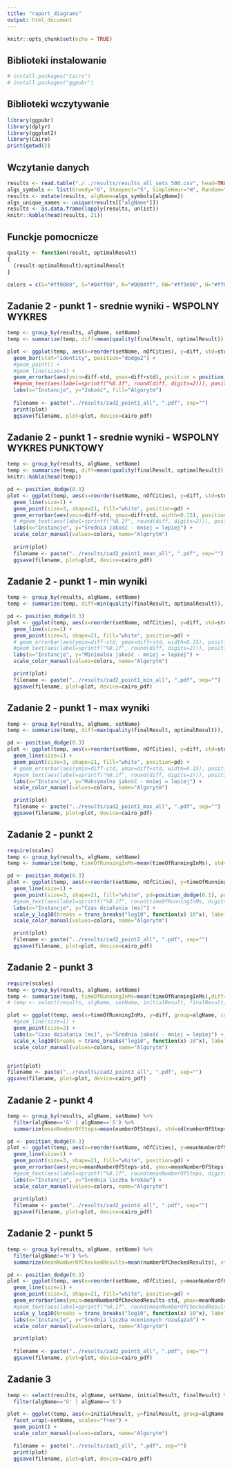 ---
title: "raport_diagrams"
output: html_document
---

```{r setup, include=FALSE}
knitr::opts_chunk$set(echo = TRUE)
```

## Biblioteki instalowanie
```{r libraries_install, cache=TRUE}
# install.packages("Cairo")
# install.packages("ggpubr")
```
## Biblioteki wczytywanie
```{r libraries_load}
library(ggpubr)
library(dplyr)
library(ggplot2)
library(Cairo)
print(getwd())
```

## Wczytanie danych
```{r load_data}
results <- read.table("./../results/results_all_sets_500.csv", head=TRUE, sep=",")
algs_symbols <- list(Greedy="G", Steepest="S", SimpleHeur="H", Random="R", RandomWalk="RW")
results <- mutate(results, algName=algs_symbols[algName])
algs_unique_names <- unique(results[["algName"]])
results <- as.data.frame(lapply(results, unlist))
knitr::kable(head(results, 21))
```
## Funckje pomocnicze
``` {r functions}
quality <- function(result, optimalResult)
{
  (result-optimalResult)/optimalResult
}

colors = c(G="#ff0000", S="#04ff00", R="#0004ff", RW="#ff9d00", H="#ff00fb")
```

## Zadanie 2 - punkt 1 - srednie wyniki - WSPOLNY WYKRES
```{r test}
temp <- group_by(results, algName, setName)
temp <- summarize(temp, diff=mean(quality(finalResult, optimalResult)), std=sd(quality(finalResult, optimalResult)), nOfCities=mean(nOfCities))

plot <- ggplot(temp, aes(x=reorder(setName, nOfCities), y=diff, std=std, group=algName, fill=factor(algName))) +
  geom_bar(stat="identity", position="dodge2") +
  #geom_point() +
  #geom_line(size=1) +
  geom_errorbar(aes(ymin=diff-std, ymax=diff+std), position = position_dodge(1), width=0.1) +
  ##geom_text(aes(label=sprintf("%0.1f", round(diff, digits=2))), position=position_dodge(width=0.9), vjust=-0.25) +
  labs(x="Instancje", y="Jakość", fill="Algorytm")
  
  filename <- paste("../results/zad2_point1_all", ".pdf", sep="")
  print(plot)
  ggsave(filename, plot=plot, device=cairo_pdf)
```

## Zadanie 2 - punkt 1 - srednie wyniki - WSPOLNY WYKRES PUNKTOWY
```{r zad2_point1_mean_all}
temp <- group_by(results, algName, setName)
temp <- summarize(temp, diff=mean(quality(finalResult, optimalResult)), std=sd(quality(finalResult, optimalResult)), nOfCities=mean(nOfCities))
knitr::kable(head(temp))

pd <- position_dodge(0.3)
plot <- ggplot(temp, aes(x=reorder(setName, nOfCities), y=diff, std=std, group=algName, color=algName)) +
  geom_line(size=1) +
  geom_point(size=3, shape=21, fill="white", position=pd) +
  geom_errorbar(aes(ymin=diff-std, ymax=diff+std, width=0.15), position=pd) +
  # #geom_text(aes(label=sprintf("%0.2f", round(diff, digits=2))), position=position_dodge(width=0.9), vjust=-0.25, size=3) +
  labs(x="Instancje", y="Średnia jakość - mniej = lepiej") +
  scale_color_manual(values=colors, name="Algorytm")
  
  print(plot)
  filename <- paste("../results/zad2_point1_mean_all", ".pdf", sep="")
  ggsave(filename, plot=plot, device=cairo_pdf)
```

## Zadanie 2 - punkt 1 - min wyniki
```{r zad2_point1_min_all}
temp <- group_by(results, algName, setName)
temp <- summarize(temp, diff=min(quality(finalResult, optimalResult)), std=sd(quality(finalResult, optimalResult)), nOfCities=mean(nOfCities))

pd <- position_dodge(0.3)
plot <- ggplot(temp, aes(x=reorder(setName, nOfCities), y=diff, std=std, group=algName, colour=algName)) +
  geom_line(size=1) +
  geom_point(size=3, shape=21, fill="white", position=pd) +
  # geom_errorbar(aes(ymin=diff-std, ymax=diff+std, width=0.15), position=pd) +
  #geom_text(aes(label=sprintf("%0.1f", round(diff, digits=2))), position=position_dodge(width=0.9), vjust=-0.25, size=3) +
  labs(x="Instancje", y="Minimalna jakość - mniej = lepiej") +
  scale_color_manual(values=colors, name="Algorytm")

  print(plot)
  filename <- paste("../results/zad2_point1_min_all", ".pdf", sep="")
  ggsave(filename, plot=plot, device=cairo_pdf)
```

## Zadanie 2 - punkt 1 - max wyniki
```{r zad2_point1_max_all}
temp <- group_by(results, algName, setName)
temp <- summarize(temp, diff=max(quality(finalResult, optimalResult)), std=sd(quality(finalResult, optimalResult)), nOfCities=mean(nOfCities))

pd <- position_dodge(0.3)
plot <- ggplot(temp, aes(x=reorder(setName, nOfCities), y=diff, std=std, group=algName, colour=algName)) +
  geom_line(size=1) +
  geom_point(size=3, shape=21, fill="white", position=pd) +
  # geom_errorbar(aes(ymin=diff-std, ymax=diff+std, width=0.15), position=pd) +
  #geom_text(aes(label=sprintf("%0.1f", round(diff, digits=2))), position=position_dodge(width=0.9), vjust=-0.25, size=3) +
  labs(x="Instancje", y="Maksymalna jakość - mniej = lepiej") +
  scale_color_manual(values=colors, name="Algorytm")

  print(plot)
  filename <- paste("../results/zad2_point1_max_all", ".pdf", sep="")
  ggsave(filename, plot=plot, device=cairo_pdf)
```


## Zadanie 2 - punkt 2
```{r zad2_point2_all}
require(scales)
temp <- group_by(results, algName, setName)
temp <- summarize(temp, timeOfRunningInMs=mean(timeOfRunningInMs), std=sd(timeOfRunningInMs), nOfCities=mean(nOfCities))

pd <- position_dodge(0.3)
plot <- ggplot(temp, aes(x=reorder(setName, nOfCities), y=timeOfRunningInMs, group=algName, colour=algName)) +
  geom_line(size=1) +
  geom_point(size=3, shape=21, fill="white", pd=position_dodge(0.1), position=pd) +
  #geom_text(aes(label=sprintf("%0.1f", round(timeOfRunningInMs, digits=2))), position=position_dodge(width=0.9), vjust=-0.25, size=3) +
  labs(x="Instancje", y="Czas działania [ms]") +
  scale_y_log10(breaks = trans_breaks("log10", function(x) 10^x), labels = trans_format("log10", math_format(10^.x))) +
  scale_color_manual(values=colors, name="Algorytm")

  print(plot)
  filename <- paste("../results/zad2_point2_all", ".pdf", sep="")
  ggsave(filename, plot=plot, device=cairo_pdf)
```

## Zadanie 2 - punkt 3
```{r zad2_point3_all}
require(scales)
temp <- group_by(results, algName, setName)
temp <- summarize(temp, timeOfRunningInMs=mean(timeOfRunningInMs),diff=mean(quality(finalResult, optimalResult)), nOfCities=mean(nOfCities))
# temp <- select(results, algName, setName, initialResult, finalResult)

plot <- ggplot(temp, aes(x=timeOfRunningInMs, y=diff, group=algName, colour=algName)) +
  #geom_line(size=1) +
  geom_point(size=2) +
  labs(x="Czas działania [ms]", y="Średnia jakość - mniej = lepiej") +
  scale_x_log10(breaks = trans_breaks("log10", function(x) 10^x), labels = trans_format("log10", math_format(10^.x))) +
  scale_color_manual(values=colors, name="Algorytm")


print(plot)
filename <- paste("../results/zad2_point3_all", ".pdf", sep="")
ggsave(filename, plot=plot, device=cairo_pdf)
```

## Zadanie 2 - punkt 4
```{r zad2_point4}

temp <- group_by(results, algName, setName) %>%
  filter(algName=='G' | algName=='S') %>%
  summarize(meanNumberOfSteps=mean(numberOfSteps), std=sd(numberOfSteps), nOfCities=mean(nOfCities))

pd <- position_dodge(0.3)
plot <- ggplot(temp, aes(x=reorder(setName, nOfCities), y=meanNumberOfSteps, group=algName, colour=algName)) +
  geom_line(size=1) +
  geom_point(size=3, shape=21, fill="white", position=pd) +
  geom_errorbar(aes(ymin=meanNumberOfSteps-std, ymax=meanNumberOfSteps+std, width=0.15), position=pd) +
  #geom_text(aes(label=sprintf("%0.1f", round(meanNumberOfSteps, digits=2))), position=position_dodge(width=0.9), vjust=-0.25, size=3) +
  labs(x="Instancje", y="Średnia liczba kroków") +
  scale_color_manual(values=colors, name="Algorytm")
  
  print(plot)
  filename <- paste("../results/zad2_point4_all", ".pdf", sep="")
  ggsave(filename, plot=plot, device=cairo_pdf)
```


## Zadanie 2 - punkt 5
```{r zad2_point5}
temp <- group_by(results, algName, setName) %>%
  filter(algName!='H') %>%
  summarize(meanNumberOfCheckedResults=mean(numberOfCheckedResults), std=sd(numberOfCheckedResults), nOfCities=mean(nOfCities))

pd <- position_dodge(0.3)
plot <- ggplot(temp, aes(x=reorder(setName, nOfCities), y=meanNumberOfCheckedResults, group=algName, colour=algName)) +
  geom_line(size=1) +
  geom_point(size=3, shape=21, fill="white", position=pd) +
  geom_errorbar(aes(ymin=meanNumberOfCheckedResults-std, ymax=meanNumberOfCheckedResults+std, width=0.15), position=pd) +
  #geom_text(aes(label=sprintf("%0.1f", round(meanNumberOfCheckedResults, digits=2))), position=position_dodge(width=0.9), vjust=-0.25, size=3) +
  scale_y_log10(breaks = trans_breaks("log10", function(x) 10^x), labels = trans_format("log10", math_format(10^.x))) +
  labs(x="Instancje", y="Średnia liczba ocenionych rozwiązań") +
  scale_color_manual(values=colors, name="Algorytm")

  print(plot)
  
  filename <- paste("../results/zad2_point5_all", ".pdf", sep="")
  ggsave(filename, plot=plot, device=cairo_pdf)
```

## Zadanie 3
```{r zad3_all}
temp <- select(results, algName, setName, initialResult, finalResult) %>%
  filter(algName=='G' | algName=='S')

plot <- ggplot(temp, aes(x=initialResult, y=finalResult, group=algName, colour=algName)) +
  facet_wrap(~setName, scales="free") +
  geom_point() +
  scale_color_manual(values=colors, name="Algorytm")

  filename <- paste("../results/zad3_all", ".pdf", sep="")
  print(plot)
  ggsave(filename, plot=plot, device=cairo_pdf)
```

<!-- ## Zadanie 4 - Greedy -->
<!-- ```{r zad4_greedy} -->
<!-- ########################### zbior br17 -->
<!-- temp <- select(results, algName, iterationNumber, setName, finalResult) -->
<!-- temp <- filter(temp, algName=="G", setName=="br17") -->
<!-- # knitr::kable(temp) -->
<!-- numberOfIterations = max(temp[["iterationNumber"]]) -->

<!-- minResult = rep(0, numberOfIterations+1) -->
<!-- meanResult = rep(0, numberOfIterations+1) -->
<!-- print(temp[1, ][["algName"]]) -->
<!-- for(row in 1:nrow(temp)) -->
<!-- { -->
<!--   minResult[row] = min(temp[1:row, ][["finalResult"]]) -->
<!--   meanResult[row] = mean(temp[1:row, ][["finalResult"]]) -->
<!-- } -->

<!-- temp$minResult = minResult -->
<!-- temp$meanResult = meanResult -->


<!--  plot1 <- ggplot(temp, aes(x=iterationNumber)) + -->
<!--    geom_point(aes(y=meanResult, colour="Średnia jakość")) + -->
<!--    geom_point(aes(y=minResult, colour="Maksymalna jakość")) + -->
<!--    labs(x="Numer przebiegu", y="Jakość - mniej = lepiej",  colour="") -->


<!-- ########################### zbior rgb443 -->
<!-- temp <- select(results, algName, iterationNumber, setName, finalResult) -->
<!-- temp <- filter(temp, algName=="G", setName=="rbg443") -->
<!-- #knitr::kable(temp) -->
<!-- numberOfIterations = max(temp[["iterationNumber"]]) -->

<!-- minResult = rep(0, numberOfIterations+1) -->
<!-- meanResult = rep(0, numberOfIterations+1) -->
<!-- print(temp[1, ][["algName"]]) -->
<!-- for(row in 1:nrow(temp)) -->
<!-- { -->
<!--   minResult[row] = min(temp[1:row, ][["finalResult"]]) -->
<!--   meanResult[row] = mean(temp[1:row, ][["finalResult"]]) -->
<!-- } -->

<!-- temp$minResult = minResult -->
<!-- temp$meanResult = meanResult -->


<!--  plot2 <- ggplot(temp, aes(x=iterationNumber)) + -->
<!--    geom_point(aes(y=meanResult, colour="Średnia jakość")) + -->
<!--    geom_point(aes(y=minResult, colour="Maksymalna jakość")) + -->
<!--    labs(x="Numer przebiegu", y="Jakość - mniej = lepiej",  colour="") -->


<!--  together <- ggarrange(plot1 + theme(axis.title.x = element_blank()),  -->
<!--                        plot2, ncol = 1, nrow = 2, common.legend = TRUE, label.x=1) -->

<!--  print(together) -->
<!--  filename <- paste("../results/zad4_greedy", ".pdf", sep="") -->
<!--  ggsave(filename, plot=together, device=cairo_pdf) -->
<!-- ``` -->

<!-- ## Zadanie 4 - Steepest -->
<!-- ```{r zad4_steepest} -->
<!-- ########################### zbior br17 -->
<!-- temp <- select(results, algName, iterationNumber, setName, finalResult) -->
<!-- temp <- filter(temp, algName=="G", setName=="br17") -->
<!-- # knitr::kable(temp) -->
<!-- numberOfIterations = max(temp[["iterationNumber"]]) -->

<!-- minResult = rep(0, numberOfIterations+1) -->
<!-- meanResult = rep(0, numberOfIterations+1) -->
<!-- print(temp[1, ][["algName"]]) -->
<!-- for(row in 1:nrow(temp)) -->
<!-- { -->
<!--   minResult[row] = min(temp[1:row, ][["finalResult"]]) -->
<!--   meanResult[row] = mean(temp[1:row, ][["finalResult"]]) -->
<!-- } -->

<!-- temp$minResult = minResult -->
<!-- temp$meanResult = meanResult -->


<!--  plot1 <- ggplot(temp, aes(x=iterationNumber)) + -->
<!--    geom_point(aes(y=meanResult, colour="Średnia jakość")) + -->
<!--    geom_point(aes(y=minResult, colour="Maksymalna jakość")) + -->
<!--    labs(x="Numer przebiegu", y="Jakość - mniej = lepiej",  colour="") -->


<!-- ########################### zbior rgb443 -->
<!-- temp <- select(results, algName, iterationNumber, setName, finalResult) -->
<!-- temp <- filter(temp, algName=="G", setName=="rbg443") -->
<!-- #knitr::kable(temp) -->
<!-- numberOfIterations = max(temp[["iterationNumber"]]) -->

<!-- minResult = rep(0, numberOfIterations+1) -->
<!-- meanResult = rep(0, numberOfIterations+1) -->
<!-- print(temp[1, ][["algName"]]) -->
<!-- for(row in 1:nrow(temp)) -->
<!-- { -->
<!--   minResult[row] = min(temp[1:row, ][["finalResult"]]) -->
<!--   meanResult[row] = mean(temp[1:row, ][["finalResult"]]) -->
<!-- } -->

<!-- temp$minResult = minResult -->
<!-- temp$meanResult = meanResult -->


<!--  plot2 <- ggplot(temp, aes(x=iterationNumber)) + -->
<!--    geom_point(aes(y=meanResult, colour="Średnia jakość")) + -->
<!--    geom_point(aes(y=minResult, colour="Maksymalna jakość")) + -->
<!--    labs(x="Numer przebiegu", y="Jakość - mniej = lepiej",  colour="") -->


<!--  together <- ggarrange(plot1 + theme(axis.title.x = element_blank()), plot2,  -->
<!--           ncol = 1, nrow = 2, common.legend = TRUE) -->

<!--  print(together) -->
<!--  filename <- paste("../results/zad4_steepest", ".pdf", sep="") -->
<!--  ggsave(filename, plot=together, device=cairo_pdf) -->
<!-- ``` -->